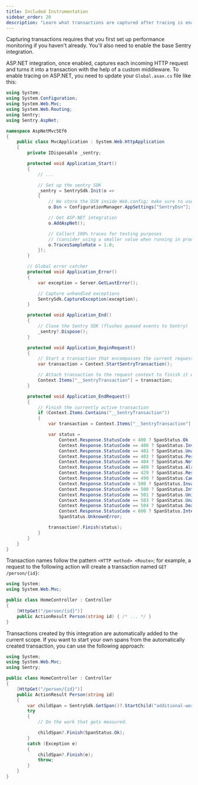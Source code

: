 ```yaml
---
title: Included Instrumentation
sidebar_order: 20
description: "Learn what transactions are captured after tracing is enabled."
---
```


<Note>

Capturing transactions requires that you first <PlatformLink to="/performance/">set up performance monitoring</PlatformLink> if you haven't already. You'll also need to enable the <PlatformLink to="/">base Sentry integration</PlatformLink>.

</Note>

ASP.NET integration, once enabled, captures each incoming HTTP request and turns it into a transaction with the help of a custom middleware. To enable tracing on ASP.NET, you need to update your `Global.asax.cs` file like this:

```csharp
using System;
using System.Configuration;
using System.Web.Mvc;
using System.Web.Routing;
using Sentry;
using Sentry.AspNet;

namespace AspNetMvc5Ef6
{
    public class MvcApplication : System.Web.HttpApplication
    {
        private IDisposable _sentry;

        protected void Application_Start()
        {
            // ...

            // Set up the sentry SDK
            _sentry = SentrySdk.Init(o =>
            {
                // We store the DSN inside Web.config; make sure to use your own DSN!
                o.Dsn = ConfigurationManager.AppSettings["SentryDsn"];

                // Get ASP.NET integration
                o.AddAspNet();

                // Collect 100% traces for testing purposes
                // (consider using a smaller value when running in production)
                o.TracesSampleRate = 1.0;
            });
        }

        // Global error catcher
        protected void Application_Error()
        {
            var exception = Server.GetLastError();

            // Capture unhandled exceptions
            SentrySdk.CaptureException(exception);
        }

        protected void Application_End()
        {
            // Close the Sentry SDK (flushes queued events to Sentry)
            _sentry?.Dispose();
        }

        protected void Application_BeginRequest()
        {
            // Start a transaction that encompasses the current request
            var transaction = Context.StartSentryTransaction();

            // Attach transaction to the request context to finish it when the request ends
            Context.Items["__SentryTransaction"] = transaction;
        }

        protected void Application_EndRequest()
        {
            // Finish the currently active transaction
            if (Context.Items.Contains("__SentryTransaction"))
            {
                var transaction = Context.Items["__SentryTransaction"] as ISpan;

                var status =
                    Context.Response.StatusCode < 400 ? SpanStatus.Ok :
                    Context.Response.StatusCode == 400 ? SpanStatus.InvalidArgument :
                    Context.Response.StatusCode == 401 ? SpanStatus.Unauthenticated :
                    Context.Response.StatusCode == 403 ? SpanStatus.PermissionDenied :
                    Context.Response.StatusCode == 404 ? SpanStatus.NotFound :
                    Context.Response.StatusCode == 409 ? SpanStatus.AlreadyExists :
                    Context.Response.StatusCode == 429 ? SpanStatus.ResourceExhausted :
                    Context.Response.StatusCode == 499 ? SpanStatus.Cancelled :
                    Context.Response.StatusCode < 500 ? SpanStatus.InvalidArgument :
                    Context.Response.StatusCode == 500 ? SpanStatus.InternalError :
                    Context.Response.StatusCode == 501 ? SpanStatus.Unimplemented :
                    Context.Response.StatusCode == 503 ? SpanStatus.Unavailable :
                    Context.Response.StatusCode == 504 ? SpanStatus.DeadlineExceeded :
                    Context.Response.StatusCode < 600 ? SpanStatus.InternalError :
                    SpanStatus.UnknownError;

                transaction?.Finish(status);
            }
        }
    }
}
```

Transaction names follow the pattern `<HTTP method> <Route>`; for example, a request to the following action will create a transaction named `GET /person/{id}`:

```csharp
using System;
using System.Web.Mvc;

public class HomeController : Controller
{
    [HttpGet("/person/{id}")]
    public ActionResult Person(string id) { /* ... */ }
}
```

Transactions created by this integration are automatically added to the current scope. If you want to start your own spans from the automatically created transaction, you can use the following approach:

```csharp
using System;
using System.Web.Mvc;
using Sentry;

public class HomeController : Controller
{
    [HttpGet("/person/{id}")]
    public ActionResult Person(string id)
    {
        var childSpan = SentrySdk.GetSpan()?.StartChild("additional-work");
        try
        {
            // Do the work that gets measured.

            childSpan?.Finish(SpanStatus.Ok);
        }
        catch (Exception e)
        {
            childSpan?.Finish(e);
            throw;
        }
    }
}
```
